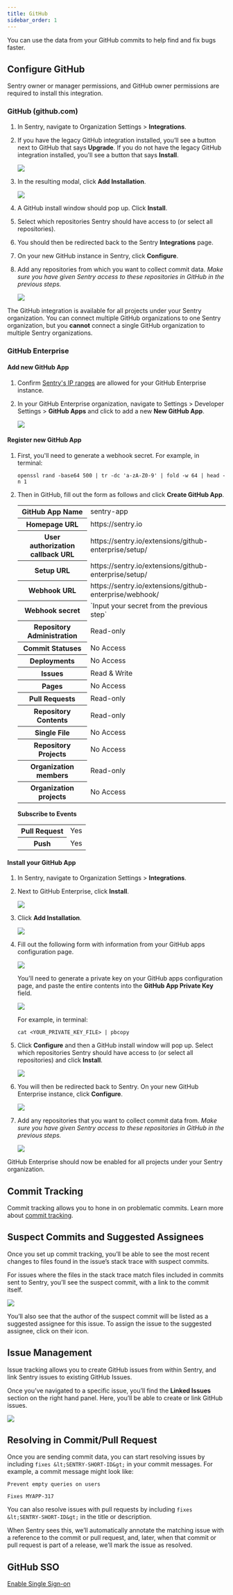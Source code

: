 ```yaml
---
title: GitHub
sidebar_order: 1
---
```


You can use the data from your GitHub commits to help find and fix bugs faster.

## Configure GitHub

<Alert title="Note" level="info">
Sentry owner or manager permissions, and GitHub owner permissions are required to install this integration.
</Alert>

### GitHub (github.com)

1. In Sentry, navigate to Organization Settings > **Integrations**.
2. If you have the legacy GitHub integration installed, you’ll see a button next to GitHub that says **Upgrade**. If you do not have the legacy GitHub integration installed, you'll see a button that says **Install**.

    ![](github-global-install.png)

3. In the resulting modal, click **Add Installation**.

    ![](github-global-add-installation.png)

4. A GitHub install window should pop up. Click **Install**.
5. Select which repositories Sentry should have access to (or select all repositories).
6. You should then be redirected back to the Sentry **Integrations** page.
7. On your new GitHub instance in Sentry, click **Configure**.
8. Add any repositories from which you want to collect commit data. _Make sure you have given Sentry access to these repositories in GitHub in the previous steps._

    ![](github-global-add-repo.png)

The GitHub integration is available for all projects under your Sentry organization. You can connect multiple GitHub organizations to one Sentry organization, but you **cannot** connect a single GitHub organization to multiple Sentry organizations.

### GitHub Enterprise

#### Add new GitHub App

1. Confirm [Sentry's IP ranges](/meta/ip-ranges/) are allowed for your GitHub Enterprise instance.
2. In your GitHub Enterprise organization, navigate to Settings > Developer Settings > **GitHub Apps** and click to add a new **New GitHub App**.

    ![](github-e-new-app.png)

#### Register new GitHub App

1. First, you'll need to generate a webhook secret. For example, in terminal:

    ```
    openssl rand -base64 500 | tr -dc 'a-zA-Z0-9' | fold -w 64 | head -n 1
    ```

2. Then in GitHub, fill out the form as follows and click **Create GitHub App**.

    <table>
    <tr><th>GitHub App Name                 </th><td>sentry-app        </td></tr>
    <tr><th>Homepage URL                    </th><td>https://sentry.io </td></tr>
    <tr><th>User authorization callback URL </th><td>https://sentry.io/extensions/github-enterprise/setup/ </td></tr>
    <tr><th>Setup URL                       </th><td>https://sentry.io/extensions/github-enterprise/setup/ </td></tr>
    <tr><th>Webhook URL                     </th><td>https://sentry.io/extensions/github-enterprise/webhook/ </td></tr>
    <tr><th>Webhook secret                  </th><td>`Input your secret from the previous step` </td></tr>
    <tr><th>Repository Administration </th><td>Read-only    </td></tr>
    <tr><th>Commit Statuses           </th><td>No Access    </td></tr>
    <tr><th>Deployments               </th><td>No Access    </td></tr>
    <tr><th>Issues                    </th><td>Read & Write </td></tr>
    <tr><th>Pages                     </th><td>No Access    </td></tr>
    <tr><th>Pull Requests             </th><td>Read-only    </td></tr>
    <tr><th>Repository Contents       </th><td>Read-only    </td></tr>
    <tr><th>Single File               </th><td>No Access    </td></tr>
    <tr><th>Repository Projects       </th><td>No Access    </td></tr>
    <tr><th>Organization members      </th><td>Read-only    </td></tr>
    <tr><th>Organization projects     </th><td>No Access    </td></tr>
    </table>

    **Subscribe to Events**

    <table>
    <tr><th>Pull Request        </th><td>Yes </td></tr>
    <tr><th>Push                </th><td>Yes </td></tr>
    </table>

#### Install your GitHub App

1. In Sentry, navigate to Organization Settings > **Integrations**.
2. Next to GitHub Enterprise, click **Install**.

    ![](github-e-install.png)

3. Click **Add Installation**.

    ![](github-e-add-installation.png)

4. Fill out the following form with information from your GitHub apps configuration page.

    ![](github-e-form.png)

    You'll need to generate a private key on your GitHub apps configuration page, and paste the entire contents into the **GitHub App Private Key** field.

    ![](github-e-generate-private-key.png)

    For example, in terminal:

    ```
    cat <YOUR_PRIVATE_KEY_FILE> | pbcopy
    ```

5. Click **Configure** and then a GitHub install window will pop up. Select which repositories Sentry should have access to (or select all repositories) and click **Install**.

    ![](github-e-repo-access.png)

6. You will then be redirected back to Sentry. On your new GitHub Enterprise instance, click **Configure**.

    ![](github-e-configure.png)

7. Add any repositories that you want to collect commit data from. _Make sure you have given Sentry access to these repositories in GitHub in the previous steps._

    ![](github-e-add-repo.png)

GitHub Enterprise should now be enabled for all projects under your Sentry organization.


## Commit Tracking

Commit tracking allows you to hone in on problematic commits. Learn more about [commit tracking](/workflow/releases/#link-repository).

## Suspect Commits and Suggested Assignees

Once you set up commit tracking, you’ll be able to see the most recent changes to files found in the issue’s stack trace with suspect commits.

For issues where the files in the stack trace match files included in commits sent to Sentry, you’ll see the suspect commit, with a link to the commit itself.

![](github-global-suspect-commits.png)

You’ll also see that the author of the suspect commit will be listed as a suggested assignee for this issue. To assign the issue to the suggested assignee, click on their icon.

## Issue Management

Issue tracking allows you to create GitHub issues from within Sentry, and link Sentry issues to existing GitHub Issues.

Once you’ve navigated to a specific issue, you’ll find the **Linked Issues** section on the right hand panel. Here, you’ll be able to create or link GitHub issues.

![](github-global-link-issue.png)

## Resolving in Commit/Pull Request

Once you are sending commit data, you can start resolving issues by including `fixes &lt;SENTRY-SHORT-ID&gt;` in your commit messages. For example, a commit message might look like:

```
Prevent empty queries on users

Fixes MYAPP-317
```

You can also resolve issues with pull requests by including `fixes &lt;SENTRY-SHORT-ID&gt;` in the title or description.

When Sentry sees this, we’ll automatically annotate the matching issue with a reference to the commit or pull request, and, later, when that commit or pull request is part of a release, we’ll mark the issue as resolved.

## GitHub SSO

[Enable Single Sign-on](/accounts/sso/)
